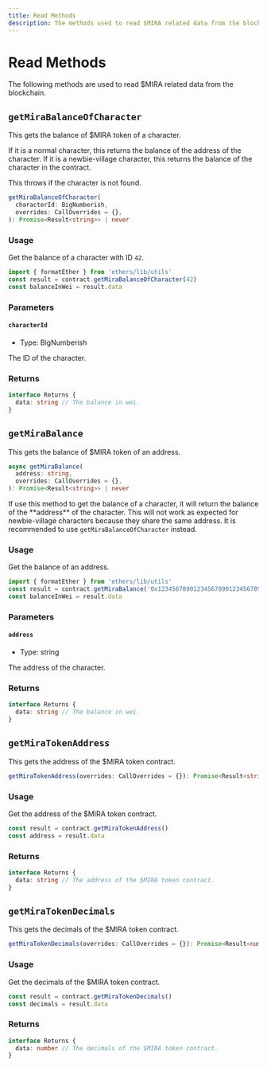 ```yaml
---
title: Read Methods
description: The methods used to read $MIRA related data from the blockchain, such as getting the balance of a character or an address, and getting the address and decimals of the $MIRA token contract.
---
```


# Read Methods

The following methods are used to read $MIRA related data from the blockchain.

## `getMiraBalanceOfCharacter`

This gets the balance of $MIRA token of a character.

If it is a normal character, this returns the balance of the address of the character.
If it is a newbie-village character, this returns the balance of the character in the contract.

This throws if the character is not found.

```ts
getMiraBalanceOfCharacter(
  characterId: BigNumberish,
  overrides: CallOverrides = {},
): Promise<Result<string>> | never
```

### Usage

Get the balance of a character with ID `42`.

```ts
import { formatEther } from 'ethers/lib/utils'
const result = contract.getMiraBalanceOfCharacter(42)
const balanceInWei = result.data
```

### Parameters

#### `characterId`

- Type: BigNumberish

The ID of the character.

### Returns

```ts
interface Returns {
  data: string // The balance in wei.
}
```

## `getMiraBalance`

This gets the balance of $MIRA token of an address.

```ts
async getMiraBalance(
  address: string,
  overrides: CallOverrides = {},
): Promise<Result<string>> | never
```


<Callout type="warning">
  If use this method to get the balance of a character, it will return the balance of the **address** of the character.
  This will not work as expected for newbie-village characters because they share the same address.
  It is recommended to use <code>getMiraBalanceOfCharacter</code> instead.
</Callout>

### Usage

Get the balance of an address.

```ts
import { formatEther } from 'ethers/lib/utils'
const result = contract.getMiraBalance('0x1234567890123456789012345678901234567890')
const balanceInWei = result.data
```

### Parameters

#### `address`

- Type: string

The address of the character.

### Returns

```ts
interface Returns {
  data: string // The balance in wei.
}
```

## `getMiraTokenAddress`

This gets the address of the $MIRA token contract.

```ts
getMiraTokenAddress(overrides: CallOverrides = {}): Promise<Result<string>> | never
```

### Usage

Get the address of the $MIRA token contract.

```ts
const result = contract.getMiraTokenAddress()
const address = result.data
```

### Returns

```ts
interface Returns {
  data: string // The address of the $MIRA token contract.
}
```

## `getMiraTokenDecimals`

This gets the decimals of the $MIRA token contract.

```ts
getMiraTokenDecimals(overrides: CallOverrides = {}): Promise<Result<number>> | never
```

### Usage

Get the decimals of the $MIRA token contract.

```ts
const result = contract.getMiraTokenDecimals()
const decimals = result.data
```

### Returns

```ts
interface Returns {
  data: number // The decimals of the $MIRA token contract.
}
```

